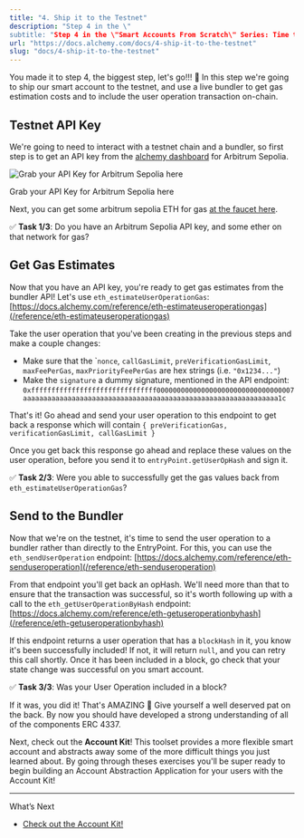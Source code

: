 ```yaml
---
title: "4. Ship it to the Testnet"
description: "Step 4 in the \"
subtitle: "Step 4 in the \"Smart Accounts From Scratch\" Series: Time to send user ops on the Testnet!"
url: "https://docs.alchemy.com/docs/4-ship-it-to-the-testnet"
slug: "docs/4-ship-it-to-the-testnet"
---
```


You made it to step 4, the biggest step, let's go!!! 🚀 In this step we're going to ship our smart account to the testnet, and use a live bundler to get gas estimation costs and to include the user operation transaction on-chain.

## Testnet API Key

We're going to need to interact with a testnet chain and a bundler, so first step is to get an API key from the [alchemy dashboard](https://dashboard.alchemy.com/signup/?a=safs) for Arbitrum Sepolia.

![Grab your API Key for Arbitrum Sepolia here](fb145f7-image.png)

Grab your API Key for Arbitrum Sepolia here

Next, you can get some arbitrum sepolia ETH for gas [at the faucet here](https://arbitrum-faucet.com/).

✅ **Task 1/3**: Do you have an Arbitrum Sepolia API key, and some ether on that network for gas?

## Get Gas Estimates

Now that you have an API key, you're ready to get gas estimates from the bundler API! Let's use `eth_estimateUserOperationGas`: [https://docs.alchemy.com/reference/eth-estimateuseroperationgas](/reference/eth-estimateuseroperationgas)

Take the user operation that you've been creating in the previous steps and make a couple changes:

* Make sure that the \``nonce`, `callGasLimit`, `preVerificationGasLimit`, `maxFeePerGas`, `maxPriorityFeePerGas` are hex strings (i.e. `"0x1234..."`)
* Make the `signature` a dummy signature, mentioned in the API endpoint: `0xfffffffffffffffffffffffffffffff0000000000000000000000000000000007aaaaaaaaaaaaaaaaaaaaaaaaaaaaaaaaaaaaaaaaaaaaaaaaaaaaaaaaaaaaaaa1c`

That's it! Go ahead and send your user operation to this endpoint to get back a response which will contain `{ preVerificationGas, verificationGasLimit, callGasLimit }`

Once you get back this response go ahead and replace these values on the user operation, before you send it to `entryPoint.getUserOpHash` and sign it.

✅ **Task 2/3**: Were you able to successfully get the gas values back from `eth_estimateUserOperationGas`?

## Send to the Bundler

Now that we're on the testnet, it's time to send the user operation to a bundler rather than directly to the EntryPoint. For this, you can use the `eth_sendUserOperation` endpoint: [https://docs.alchemy.com/reference/eth-senduseroperation](/reference/eth-senduseroperation)

From that endpoint you'll get back an opHash. We'll need more than that to ensure that the transaction was successful, so it's worth following up with a call to the `eth_getUserOperationByHash` endpoint: [https://docs.alchemy.com/reference/eth-getuseroperationbyhash](/reference/eth-getuseroperationbyhash)

If this endpoint returns a user operation that has a `blockHash` in it, you know it's been successfully included! If not, it will return `null`, and you can retry this call shortly. Once it has been included in a block, go check that your state change was successful on you smart account.

✅ **Task 3/3**: Was your User Operation included in a block?

If it was, you did it! That's AMAZING 🎉 Give yourself a well deserved pat on the back. By now you should have developed a strong understanding of all of the components ERC 4337.

Next, check out the **Account Kit**! This toolset provides a more flexible smart account and abstracts away some of the more difficult things you just learned about. By going through theses exercises you'll be super ready to begin building an Account Abstraction Application for your users with the Account Kit!

***

What’s Next

* [Check out the Account Kit!](https://accountkit.alchemy.com/)
